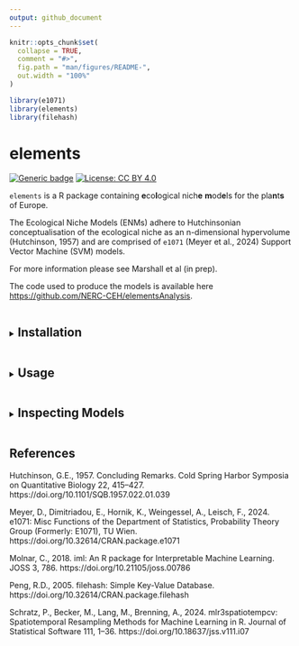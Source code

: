 ```yaml
---
output: github_document
---
```


<!-- README.md is generated from README.Rmd. Please edit that file -->

```r
knitr::opts_chunk$set(
  collapse = TRUE,
  comment = "#>",
  fig.path = "man/figures/README-",
  out.width = "100%"
)
```

```r
library(e1071)
library(elements)
library(filehash)
```

# elements

<!-- badges: start -->
[![Generic badge](https://img.shields.io/badge/Version-0.0.1-green.svg)]()
[![License: CC BY 4.0](https://img.shields.io/badge/License-LGPL 3.0-lightgrey.svg)](https://opensource.org/license/lgpl-3-0)
<!-- badges: end -->

`elements` is a R package containing **e**co**l**ogical nich**e** **m**od**e**ls for the pla**n**t**s** of Europe.

The Ecological Niche Models (ENMs) adhere to Hutchinsonian conceptualisation of the ecological niche as an n-dimensional hypervolume (Hutchinson, 1957) and are comprised of `e1071` (Meyer et al., 2024) Support Vector Machine (SVM) models.

For more information please see Marshall et al (in prep).

The code used to produce the models is available here [https://github.com/NERC-CEH/elementsAnalysis](https://github.com/NERC-CEH/elementsAnalysis).

<details>
<summary><h2 style="display:inline-block">Installation</h2></summary>

You can install the development version of elements from Github with:

``` r
if(!require("remotes")) install.packages("remotes")
remotes::install_github("NERC-CEH/elements")
```

Note: `elements` has two dependencies, `e1071` and `filehash`, which must also be installed.

</details>

<details>
<summary><h2 style="display:inline-block">Usage</h2></summary>

### Retrieving models

Due to the total size of the `r length(elements::ModellingSpecies)` ENMs currently included in `elements`
the ENMs are not exported in a .rda object. Instead they are made available through a `filehash` (Peng, 2005) database, which provides access to the ENMs without loading all models into memory.
To access the ENMs a connection to this database must be initialised using `elements::startup`.

```r
elements::startup()

model <- OccModels[["stellaria_graminea"]]
```

```r
print(model)
```

### Using the models

The raw ENMs retrieved using the method above can be used as regular `e1071` SVM model objects. Alternatively, the helper function `elements::predict_occ_taxon` retrieves a model using the method above, generates predictions, and formats the results as a data frame.

```r
results <- elements::predict_occ_taxon(taxon = "stellaria_graminea", predictors = elements::ExampleData1, pa = "Present", dp = 2, append_predictors = FALSE)
```

```r
head(results)
```

An additional helper function `elements::predict_occ` can generate predictions for multiple taxa, by either specifing the taxa to model in the 'taxa_codes' argument, or by setting 'taxa_codes' to NULL and including an additional column in the predictors data frame named 'taxon_code'.

```r
results <- elements::predict_occ(taxa_codes = NULL, predictors = elements::ExampleData2, pa = "Present", dp = 2, append_predictors = FALSE)
```

```r
head(results)
```

```r
results <- elements::predict_occ(taxa_codes = c("stellaria_graminea", "silene_flos-cuculi"), predictors = elements::ExampleData1, pa = "Present", dp = 2, append_predictors = FALSE)
```

```r
head(results)
```

### Shutting down

At the end of the analyis run `elements::shutdown` to close the connection to the filehash database.

```r
elements::shutdown()
```

</details>

<details>
<summary><h2 style="display:inline-block">Inspecting Models</h2></summary>

Several datasets are available to examine the ENM model performance and aid in model interpretation.

The performance measures can be retrieved from the `elements::PerformanceMeasures` object; 
for example, below the balanced accuracy from the random holdout sample and the model tuning spatio-temporal cross-validation (Schratz et al., 2024) are displayed.

```r
pm <- elements::PerformanceMeasures

pm_taxon <- pm[pm[["taxon_code"]] == "stellaria_graminea", c(1, 7, 8)]
```

```r
pm_taxon
```

The marginal effects of an ENM, in the form of Partial Dependency Profile (PDP) and Accumulated Local Effect (ALE) plots (Molnar, 2018) can also be viewed using the `elements::plot_me` function.

```r
me_plot <- elements::plot_me(taxon = "stellaria_graminea", 
                             me_type = "ale", 
                             free_y = FALSE, 
                             presences = TRUE,
                             vars = c("L", "M", "N", "R", "S", "SD", "GP", "bio05", "bio06", "bio16", "bio17"))
```

```r
elements::plot_me(taxon = "stellaria_graminea", 
                  me_type = "ale", 
                  free_y = FALSE, 
                  presences = TRUE,
                  vars = c("L", "M", "N", "R", "S", "SD", "GP", "bio05", "bio06", "bio16", "bio17"))
```

```r
me_plot
```

</details>

## References

Hutchinson, G.E., 1957. Concluding Remarks. Cold Spring Harbor Symposia on Quantitative Biology 22, 415–427. https://doi.org/10.1101/SQB.1957.022.01.039

Meyer, D., Dimitriadou, E., Hornik, K., Weingessel, A., Leisch, F., 2024. e1071: Misc Functions of the Department of Statistics, Probability Theory Group (Formerly: E1071), TU Wien. https://doi.org/10.32614/CRAN.package.e1071

Molnar, C., 2018. iml: An R package for Interpretable Machine Learning. JOSS 3, 786. https://doi.org/10.21105/joss.00786

Peng, R.D., 2005. filehash: Simple Key-Value Database. https://doi.org/10.32614/CRAN.package.filehash

Schratz, P., Becker, M., Lang, M., Brenning, A., 2024. mlr3spatiotempcv: Spatiotemporal Resampling Methods for Machine Learning in R. Journal of Statistical Software 111, 1–36. https://doi.org/10.18637/jss.v111.i07



